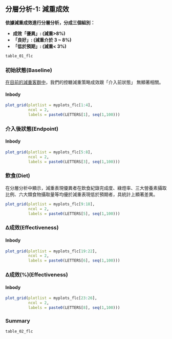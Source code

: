 ## 分層分析-1: 減重成效 {#strat_1_ob}

**依據減重成效進行分層分析，分成三個組別：**

-   **成效「優異」: (減重\>8%)**
-   **「良好」: (減重介於 3 \~ 8%)**
-   **「低於預期」: (減重\< 3%)**

```r
table_01_flc
```

### 初始狀態(Baseline) {#baseline_ob .unnumbered}

[在目前的減重客群中]{.underline}，我們的控糖減重策略成效跟「介入前狀態」 無顯著相關。

#### Inbody {#baseline_ob_inbody .unnumbered}

```r
plot_grid(plotlist = myplots_flc[1:4],
          ncol = 2,
          labels = paste0(LETTERS[1], seq(1,100)))
```


### 介入後狀態(Endpoint) {#endpoint_ob .unnumbered}

#### Inbody {#endpoint_ob_inbody .unnumbered}

```r
plot_grid(plotlist = myplots_flc[5:8],
          ncol = 2,
          labels = paste0(LETTERS[3], seq(1,100)))
```


### 飲食(Diet) {#diet_ob .unnumbered}

在分層分析中顯示，減重表現優異者在飲食紀錄完成度、綠燈率、三大營養素攝取比例、六大類食物攝取量等均優於減重表現低於預期者，具統計上顯著差異。

```r
plot_grid(plotlist = myplots_flc[9:18],
          ncol = 2,
          labels = paste0(LETTERS[5], seq(1,100)))
```

### ∆成效(Effectiveness) {#delta_ob .unnumbered}

#### Inbody {#delta_ob_inbody .unnumbered}

```r
plot_grid(plotlist = myplots_flc[19:22],
          ncol = 2,
          labels = paste0(LETTERS[6], seq(1,100)))
```


### ∆成效(%)(Effectiveness) {#delta_p_ob .unnumbered}

#### Inbody {#delta_p_ob_inbody .unnumbered}

```r
plot_grid(plotlist = myplots_flc[23:26],
          ncol = 2,
          labels = paste0(LETTERS[8], seq(1,100)))
```


### Summary {#Summary_ob .unnumbered}

```r
table_02_flc
```

